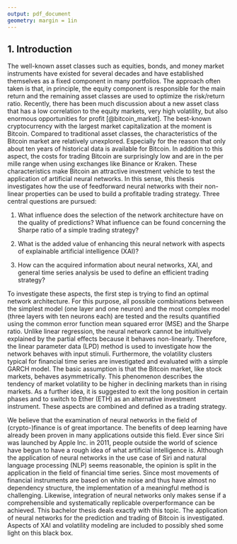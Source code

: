 ```yaml
---
output: pdf_document
geometry: margin = 1in
---
```


## 1. Introduction {#introduction}

The well-known asset classes such as equities, bonds, and money market instruments have existed for several decades and have established themselves as a fixed component in many portfolios. The approach often taken is that, in principle, the equity component is responsible for the main return and the remaining asset classes are used to optimize the risk/return ratio. Recently, there has been much discussion about a new asset class that has a low correlation to the equity markets, very high volatility, but also enormous opportunities for profit [@bitcoin_market]. The best-known cryptocurrency with the largest market capitalization at the moment is Bitcoin. Compared to traditional asset classes, the characteristics of the Bitcoin market are relatively unexplored. Especially for the reason that only about ten years of historical data is available for Bitcoin. In addition to this aspect, the costs for trading Bitcoin are surprisingly low and are in the per mille range when using exchanges like Binance or Kraken. These characteristics make Bitcoin an attractive investment vehicle to test the application of artificial neural networks. In this sense, this thesis investigates how the use of feedforward neural networks with their non-linear properties can be used to build a profitable trading strategy. Three central questions are pursued:

1) What influence does the selection of the network architecture have on the quality of predictions? What influence can be found concerning the Sharpe ratio of a simple trading strategy?

2) What is the added value of enhancing this neural network with aspects of explainable artificial intelligence (XAI)? 

3) How can the acquired information about neural networks, XAI, and general time series analysis be used to define an efficient trading strategy?

To investigate these aspects, the first step is trying to find an optimal network architecture. For this purpose, all possible combinations between the simplest model (one layer and one neuron) and the most complex model (three layers with ten neurons each) are tested and the results quantified using the common error function mean squared error (MSE) and the Sharpe ratio. Unlike linear regression, the neural network cannot be intuitively explained by the partial effects because it behaves non-linearly. Therefore, the linear parameter data (LPD) method is used to investigate how the network behaves with input stimuli. Furthermore, the volatility clusters typical for financial time series are investigated and evaluated with a simple GARCH model. The basic assumption is that the Bitcoin market, like stock markets, behaves asymmetrically. This phenomenon describes the tendency of market volatility to be higher in declining markets than in rising markets. As a further idea, it is suggested to exit the long position in certain phases and to switch to Ether (ETH) as an alternative investment instrument. These aspects are combined and defined as a trading strategy. 

We believe that the examination of neural networks in the field of (crypto-)finance is of great importance. The benefits of deep learning have already been proven in many applications outside this field. Ever since Siri was launched by Apple Inc. in 2011, people outside the world of science have begun to have a rough idea of what artificial intelligence is. Although the application of neural networks in the use case of Siri and natural language processing (NLP) seems reasonable, the opinion is split in the application in the field of financial time series. Since most movements of financial instruments are based on white noise and thus have almost no dependency structure, the implementation of a meaningful method is challenging. Likewise, integration of neural networks only makes sense if a comprehensible and systematically replicable overperformance can be achieved. This bachelor thesis deals exactly with this topic. The application of neural networks for the prediction and trading of Bitcoin is investigated. Aspects of XAI and volatility modeling are included to possibly shed some light on this black box. 
